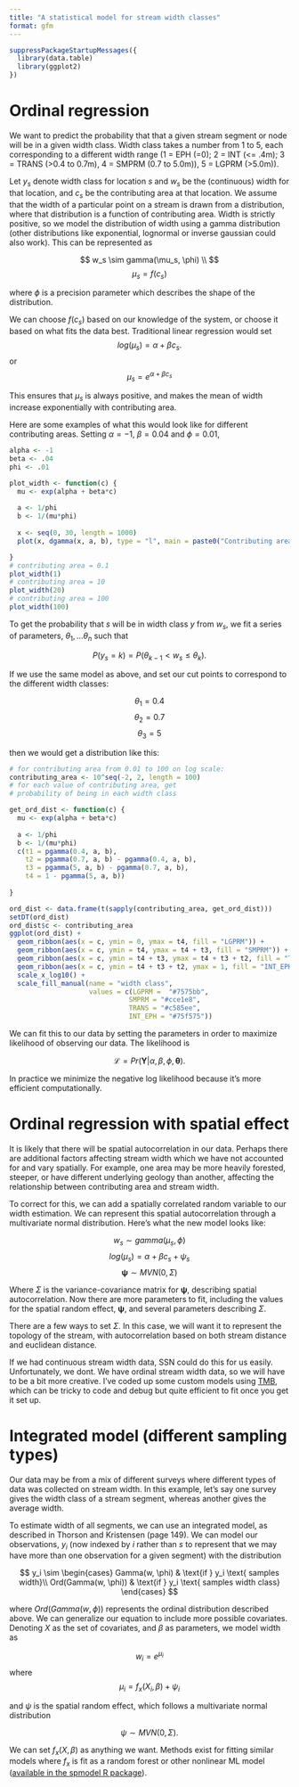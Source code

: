 ```yaml
---
title: "A statistical model for stream width classes"
format: gfm
---
```


```r
suppressPackageStartupMessages({
  library(data.table)
  library(ggplot2)
})
```

# Ordinal regression

We want to predict the probability that that a given stream segment or node will be in a given width class. Width class takes a number from 1 to 5, each corresponding to a different width range (1 = EPH (=0); 2 = INT (<= .4m); 3 = TRANS (>0.4 to 0.7m), 4 = SMPRM (0.7 to 5.0m)), 5 = LGPRM (>5.0m)). 

Let $y_s$ denote width class for location $s$ and $w_s$ be the (continuous) width for that location, and $c_s$ be the contributing area at that location. We assume that the width of a particular point on a stream is drawn from a distribution, where that distribution is a function of contributing area. Width is strictly positive, so we model the distribution of width using a gamma distribution (other distributions like exponential, lognormal or inverse gaussian could also work). This can be represented as 

$$
w_s \sim gamma(\mu_s, \phi) \\
$$
$$
\mu_s = f(c_s)
$$

where $\phi$ is a precision parameter which describes the shape of the distribution. 

We can choose $f(c_s)$ based on our knowledge of the system, or choose it based on what fits the data best. Traditional linear regression would set
$$
log(\mu_s) = \alpha + \beta c_s.
$$
or 
$$
\mu_s = e^{\alpha + \beta c_s}
$$

This ensures that $\mu_s$ is always positive, and makes the mean of width increase exponentially with contributing area. 

Here are some examples of what this would look like for different contributing areas. Setting $\alpha = -1$, $\beta = 0.04$ and $\phi = 0.01$, 

```r
alpha <- -1
beta <- .04
phi <- .01

plot_width <- function(c) {
  mu <- exp(alpha + beta*c)
  
  a <- 1/phi
  b <- 1/(mu*phi)
  
  x <- seq(0, 30, length = 1000)
  plot(x, dgamma(x, a, b), type = "l", main = paste0("Contributing area = ", c), xlab = "width", ylab = "density")

}
# contributing area = 0.1
plot_width(1)
# contributing area = 10
plot_width(20)
# contributing area = 100
plot_width(100)
```

To get the probability that $s$ will be in width class $y$ from $w_s$, we fit a series of parameters, $\theta_1, ... \theta_n$ such that 

$$
P(y_s = k) = P(\theta_{k-1} < w_s \leq \theta_k). 
$$

If we use the same model as above, and set our cut points to correspond to the different width classes:  

$$
\theta_1 = 0.4
$$
$$
\theta_2 = 0.7 
$$
$$
\theta_3 = 5
$$

then we would get a distribution like this: 

```r
# for contributing area from 0.01 to 100 on log scale: 
contributing_area <- 10^seq(-2, 2, length = 100)
# for each value of contributing area, get 
# probability of being in each width class

get_ord_dist <- function(c) {
  mu <- exp(alpha + beta*c)
  
  a <- 1/phi
  b <- 1/(mu*phi)
  c(t1 = pgamma(0.4, a, b),
    t2 = pgamma(0.7, a, b) - pgamma(0.4, a, b), 
    t3 = pgamma(5, a, b) - pgamma(0.7, a, b), 
    t4 = 1 - pgamma(5, a, b))
  
}

ord_dist <- data.frame(t(sapply(contributing_area, get_ord_dist)))
setDT(ord_dist)
ord_dist$c <- contributing_area
ggplot(ord_dist) + 
  geom_ribbon(aes(x = c, ymin = 0, ymax = t4, fill = "LGPRM")) +
  geom_ribbon(aes(x = c, ymin = t4, ymax = t4 + t3, fill = "SMPRM")) + 
  geom_ribbon(aes(x = c, ymin = t4 + t3, ymax = t4 + t3 + t2, fill = "TRANS")) +
  geom_ribbon(aes(x = c, ymin = t4 + t3 + t2, ymax = 1, fill = "INT_EPH")) +
  scale_x_log10() +
  scale_fill_manual(name = "width class", 
                    values = c(LGPRM =  "#7575bb", 
                              SMPRM = "#cce1e8", 
                              TRANS = "#c585ee", 
                              INT_EPH = "#75f575"))

```

We can fit this to our data by setting the parameters in order to maximize likelihood of observing our data. The likelihood is 

$$
\mathcal{L} = Pr(\mathbf Y | \alpha, \beta, \phi, \mathbf\theta).
$$

In practice we minimize the negative log likelihood because it's more efficient computationally. 

# Ordinal regression with spatial effect

It is likely that there will be spatial autocorrelation in our data. Perhaps there are additional factors affecting stream width which we have not accounted for and vary spatially. For example, one area may be more heavily forested, steeper, or have different underlying geology than another, affecting the relationship between contributing area and stream width.

To correct for this, we can add a spatially correlated random variable to our width estimation. We can represent this spatial autocorrelation through a multivariate normal distribution. Here's what the new model looks like: 

$$
w_s \sim gamma(\mu_s, \phi)
$$
$$
log(\mu_s) = \alpha + \beta c_s + \psi_s
$$
$$
\mathbf \psi \sim MVN(0, \Sigma)
$$

Where $\Sigma$ is the variance-covariance matrix for $\mathbf \psi$, describing spatial autocorrelation. Now there are more parameters to fit, including the values for 
the spatial random effect, $\mathbf \psi$, and several parameters describing $\Sigma$. 

There are a few ways to set $\Sigma$. In this case, we will want it to represent the topology of the stream, with autocorrelation based on both stream distance and euclidean distance. 

If we had continuous stream width data, SSN could do this for us easily. Unfortunately, we dont. We have ordinal stream width data, so we will have to be a bit more creative. I've coded up some custom models using [TMB](https://kaskr.github.io/adcomp/_book/Introduction.html), which can be tricky to code and debug but quite efficient to fit once you get it set up. 

# Integrated model (different sampling types)

Our data may be from a mix of different surveys where different types of data
was collected on stream width. In this example, let's say one survey gives 
the width class of a stream segment, whereas another gives the average width. 

To estimate width of all segments, we can use an integrated model, as
described in Thorson and Kristensen (page 149). We can model our observations, 
$y_i$ (now indexed by $i$ rather than $s$ to represent that we may have more than one observation for a given segment) with the distribution

$$
y_i \sim 
\begin{cases}
        Gamma(w, \phi) & \text{if } y_i \text{ samples width}\\
        Ord(Gamma(w, \phi)) & \text{if } y_i \text{ samples width class}
    \end{cases}
$$

where $Ord(Gamma(w, \phi))$ represents the ordinal distribution described above. 
We can generalize our equation to include more possible covariates. Denoting $X$ 
as the set of covariates, and  $\beta$ as parameters, we model width as

$$
w_i = e^{\mu_i}
$$
where
$$
\mu_i = f_x(X_i, \beta) + \psi_i
$$

and $\psi$ is the spatial random effect, which follows a 
multivariate normal distribution

$$
\psi \sim MVN(0, \Sigma).
$$

We can set $f_x(X,\beta)$ as anything we want. Methods exist 
for fitting similar models where $f_x$ is fit as a random 
forest or other nonlinear ML model ([available in the spmodel R package](https://usepa.github.io/spmodel/reference/splmRF.html)). 





